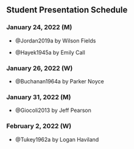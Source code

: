 ## Student Presentation Schedule {-}

### January 24, 2022 (M) {-}

- @Jordan2019a by Wilson Fields

- @Hayek1945a by Emily Call

\vspace{5mm}

### January 26, 2022 (W) {-}

- @Buchanan1964a by Parker Noyce


### January 31, 2022 (M) {-} 

- @Giocoli2013 by Jeff Pearson

\vspace{5mm}

### February 2, 2022 (W) {-}

- @Tukey1962a by Logan Haviland

\newpage